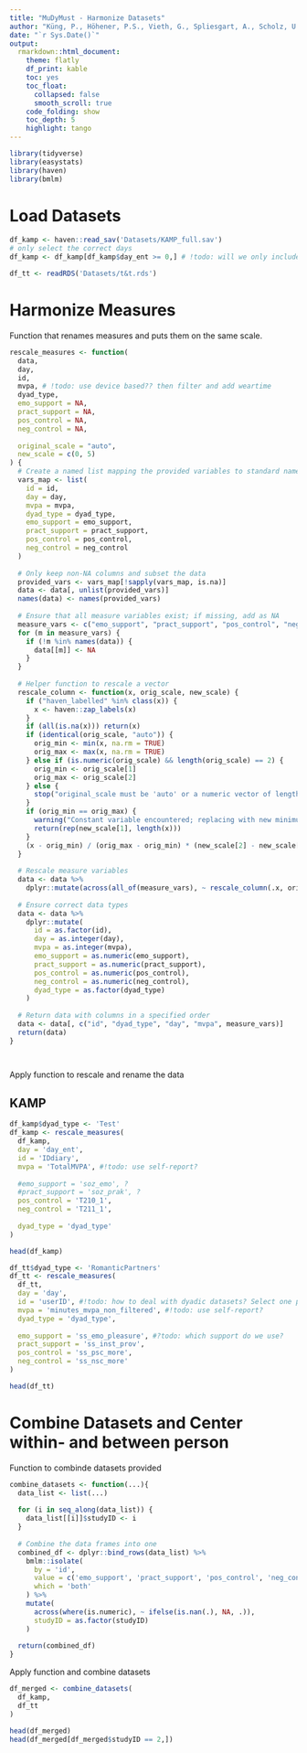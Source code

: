 ```yaml
---
title: "MuDyMust - Harmonize Datasets"
author: "Küng, P., Höhener, P.S., Vieth, G., Spliesgart, A., Scholz, U., Rothman, A., Simpson, J."
date: "`r Sys.Date()`"
output: 
  rmarkdown::html_document:
    theme: flatly
    df_print: kable
    toc: yes
    toc_float:
      collapsed: false
      smooth_scroll: true
    code_folding: show
    toc_depth: 5
    highlight: tango
---
```


```r

library(tidyverse)
library(easystats)
library(haven)
library(bmlm)

```


# Load Datasets

```r

df_kamp <- haven::read_sav('Datasets/KAMP_full.sav') 
# only select the correct days
df_kamp <- df_kamp[df_kamp$day_ent >= 0,] # !todo: will we only include these days?

df_tt <- readRDS('Datasets/t&t.rds')

```


# Harmonize Measures

Function that renames measures and puts them on the same scale. 

```r

rescale_measures <- function(
  data, 
  day,
  id,
  mvpa, # !todo: use device based?? then filter and add weartime
  dyad_type, 
  emo_support = NA, 
  pract_support = NA, 
  pos_control = NA, 
  neg_control = NA,
  
  original_scale = "auto", 
  new_scale = c(0, 5)
) {
  # Create a named list mapping the provided variables to standard names
  vars_map <- list(
    id = id,
    day = day,
    mvpa = mvpa,
    dyad_type = dyad_type,
    emo_support = emo_support,
    pract_support = pract_support,
    pos_control = pos_control,
    neg_control = neg_control
  )
  
  # Only keep non-NA columns and subset the data
  provided_vars <- vars_map[!sapply(vars_map, is.na)]
  data <- data[, unlist(provided_vars)]
  names(data) <- names(provided_vars)
  
  # Ensure that all measure variables exist; if missing, add as NA
  measure_vars <- c("emo_support", "pract_support", "pos_control", "neg_control")
  for (m in measure_vars) {
    if (!m %in% names(data)) {
      data[[m]] <- NA
    }
  }
  
  # Helper function to rescale a vector
  rescale_column <- function(x, orig_scale, new_scale) {
    if ("haven_labelled" %in% class(x)) {
      x <- haven::zap_labels(x)
    }
    if (all(is.na(x))) return(x)
    if (identical(orig_scale, "auto")) {
      orig_min <- min(x, na.rm = TRUE)
      orig_max <- max(x, na.rm = TRUE)
    } else if (is.numeric(orig_scale) && length(orig_scale) == 2) {
      orig_min <- orig_scale[1]
      orig_max <- orig_scale[2]
    } else {
      stop("original_scale must be 'auto' or a numeric vector of length 2.")
    }
    if (orig_min == orig_max) {
      warning("Constant variable encountered; replacing with new minimum.")
      return(rep(new_scale[1], length(x)))
    }
    (x - orig_min) / (orig_max - orig_min) * (new_scale[2] - new_scale[1]) + new_scale[1]
  }
  
  # Rescale measure variables
  data <- data %>% 
    dplyr::mutate(across(all_of(measure_vars), ~ rescale_column(.x, original_scale, new_scale)))
  
  # Ensure correct data types
  data <- data %>%
    dplyr::mutate(
      id = as.factor(id),
      day = as.integer(day),
      mvpa = as.integer(mvpa),
      emo_support = as.numeric(emo_support),
      pract_support = as.numeric(pract_support),
      pos_control = as.numeric(pos_control),
      neg_control = as.numeric(neg_control),
      dyad_type = as.factor(dyad_type)
    )
  
  # Return data with columns in a specified order
  data <- data[, c("id", "dyad_type", "day", "mvpa", measure_vars)]
  return(data)
}




```


Apply function to rescale and rename the data

## KAMP
```r

df_kamp$dyad_type <- 'Test'
df_kamp <- rescale_measures(
  df_kamp, 
  day = 'day_ent',
  id = 'IDdiary',
  mvpa = 'TotalMVPA', #!todo: use self-report?
  
  #emo_support = 'soz_emo', ?
  #pract_support = 'soz_prak', ?
  pos_control = 'T210_1',
  neg_control = 'T211_1',
  
  dyad_type = 'dyad_type'
)

head(df_kamp)

```

```r

df_tt$dyad_type <- 'RomanticPartners'
df_tt <- rescale_measures(
  df_tt, 
  day = 'day',
  id = 'userID', #!todo: how to deal with dyadic datasets? Select one person at random?
  mvpa = 'minutes_mvpa_non_filtered', #!todo: use self-report?
  dyad_type = 'dyad_type',
  
  emo_support = 'ss_emo_pleasure', #?todo: which support do we use?
  pract_support = 'ss_inst_prov', 
  pos_control = 'ss_psc_more',
  neg_control = 'ss_nsc_more'
)

head(df_tt)

```


# Combine Datasets and Center within- and between person

Function to combinde datasets provided

```r

combine_datasets <- function(...){ 
  data_list <- list(...)
  
  for (i in seq_along(data_list)) {
    data_list[[i]]$studyID <- i
  }
  
  # Combine the data frames into one
  combined_df <- dplyr::bind_rows(data_list) %>%
    bmlm::isolate(
      by = 'id', 
      value = c('emo_support', 'pract_support', 'pos_control', 'neg_control'),
      which = 'both'
    ) %>%
    mutate(
      across(where(is.numeric), ~ ifelse(is.nan(.), NA, .)),
      studyID = as.factor(studyID)
    )
  
  return(combined_df)
}


```


Apply function and combine datasets

```r

df_merged <- combine_datasets(
  df_kamp,
  df_tt
)

head(df_merged)
head(df_merged[df_merged$studyID == 2,])

```

